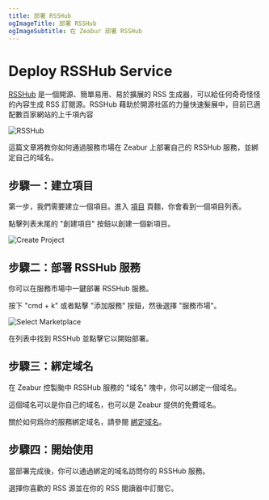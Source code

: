 ```yaml
---
title: 部署 RSSHub
ogImageTitle: 部署 RSSHub
ogImageSubtitle: 在 Zeabur 部署 RSSHub
---
```


# Deploy RSSHub Service

[RSSHub](https://rsshub.app) 是一個開源、簡單易用、易於擴展的 RSS 生成器，可以給任何奇奇怪怪的內容生成 RSS 訂閱源。RSSHub 藉助於開源社區的力量快速髮展中，目前已適配數百家網站的上千項內容

![RSSHub](/marketplace/rsshub/intro.png)

這篇文章將教你如何通過服務市場在 Zeabur 上部署自己的 RSSHub 服務，並綁定自己的域名。

## 步驟一：建立項目

第一步，我們需要建立一個項目。進入 [項目](https://dash.zeabur.com/projects) 頁麵，你會看到一個項目列表。

點擊列表末尾的 "創建項目" 按鈕以創建一個新項目。

![Create Project](/deploy/common/create-project.en-US.png)

## 步驟二：部署 RSSHub 服務

你可以在服務市場中一鍵部署 RSSHub 服務。

按下 "cmd + k" 或者點擊 "添加服務" 按鈕，然後選擇 "服務市場"。

![Select Marketplace](/deploy/common/select-service.en-US.png)

在列表中找到 RSSHub 並點擊它以開始部署。

## 步驟三：綁定域名

在 Zeabur 控製颱中 RSSHub 服務的 "域名" 塊中，你可以綁定一個域名。

這個域名可以是你自己的域名，也可以是 Zeabur 提供的免費域名。

關於如何爲你的服務綁定域名，請參閱 [綁定域名](../deploy/domain-binding)。

## 步驟四：開始使用

當部署完成後，你可以通過綁定的域名訪問你的 RSSHub 服務。

選擇你喜歡的 RSS 源並在你的 RSS 閱讀器中訂閱它。
